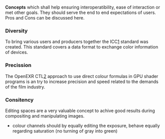 '''Concepts''' which shall help ensuring interoperatibility, ease of interaction or met other goals. They should serve the end to end expectations of users. Pros and Cons can be discussed here.

=== Diversity ===
To bring various users and producers together the ICC[http://www.color.org] standard was created. This standard covers a data format to exchange color information of devices.
=== Precission ===
The OpenEXR CTL[http://www.openexr.com/documentation.html] approach to use direct colour formulas in GPU shader programs is an try to increase precision and speed related to the demands of the film industry.
=== Consitency ===
Editing spaces are a very valuable concept to achive good results during compositing and manipulating images.
* colour channels should by equally editing the exposure, behave equally regarding saturation (no turning of gray into green)